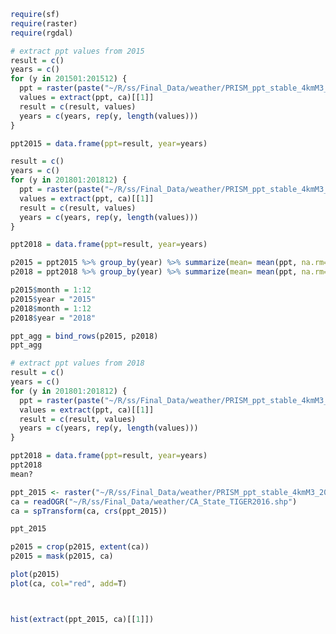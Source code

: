 ```r
require(sf)
require(raster)
require(rgdal)
```

```r
# extract ppt values from 2015
result = c()
years = c()
for (y in 201501:201512) {
  ppt = raster(paste("~/R/ss/Final_Data/weather/PRISM_ppt_stable_4kmM3_", y, "_bil.bil", sep=""))
  values = extract(ppt, ca)[[1]]
  result = c(result, values)
  years = c(years, rep(y, length(values)))
}

ppt2015 = data.frame(ppt=result, year=years)

result = c()
years = c()
for (y in 201801:201812) {
  ppt = raster(paste("~/R/ss/Final_Data/weather/PRISM_ppt_stable_4kmM3_", y, "_bil.bil", sep=""))
  values = extract(ppt, ca)[[1]]
  result = c(result, values)
  years = c(years, rep(y, length(values)))
}

ppt2018 = data.frame(ppt=result, year=years)

p2015 = ppt2015 %>% group_by(year) %>% summarize(mean= mean(ppt, na.rm=T))
p2018 = ppt2018 %>% group_by(year) %>% summarize(mean= mean(ppt, na.rm=T))

p2015$month = 1:12
p2015$year = "2015"
p2018$month = 1:12
p2018$year = "2018"

ppt_agg = bind_rows(p2015, p2018)
ppt_agg
```

```r
# extract ppt values from 2018
result = c()
years = c()
for (y in 201801:201812) {
  ppt = raster(paste("~/R/ss/Final_Data/weather/PRISM_ppt_stable_4kmM3_", y, "_bil.bil", sep=""))
  values = extract(ppt, ca)[[1]]
  result = c(result, values)
  years = c(years, rep(y, length(values)))
}

ppt2018 = data.frame(ppt=result, year=years)
ppt2018
mean?
```




```r
ppt_2015 <- raster("~/R/ss/Final_Data/weather/PRISM_ppt_stable_4kmM3_201508_bil.bil")
ca = readOGR("~/R/ss/Final_Data/weather/CA_State_TIGER2016.shp")
ca = spTransform(ca, crs(ppt_2015))

ppt_2015

p2015 = crop(p2015, extent(ca))
p2015 = mask(p2015, ca)

plot(p2015)
plot(ca, col="red", add=T)



hist(extract(ppt_2015, ca)[[1]])

```


